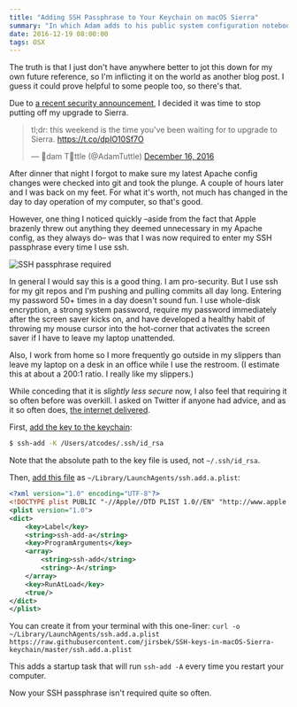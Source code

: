 ```yaml
---
title: "Adding SSH Passphrase to Your Keychain on macOS Sierra"
summary: "In which Adam adds to his public system configuration notebook regarding SSH key passphrases and short term memory thereof."
date: 2016-12-19 08:00:00
tags: OSX
---
```


The truth is that I just don't have anywhere better to jot this down for my own future reference, so I'm inflicting it on the world as another blog post. I guess it could prove helpful to some people too, so there's that.

Due to [a recent security announcement][hack], I decided it was time to stop putting off my upgrade to Sierra.

<blockquote class="twitter-tweet" data-lang="en"><p lang="en" dir="ltr">tl;dr: this weekend is the time you&#39;ve been waiting for to upgrade to Sierra. <a href="https://t.co/dpIO10Sf7O">https://t.co/dpIO10Sf7O</a></p>&mdash; 🎄dam T🎁ttle (@AdamTuttle) <a href="https://twitter.com/AdamTuttle/status/809832821045006336">December 16, 2016</a></blockquote>
<script async src="//platform.twitter.com/widgets.js" charset="utf-8"></script>

After dinner that night I forgot to make sure my latest Apache config changes were checked into git and took the plunge. A couple of hours later and I was back on my feet. For what it's worth, not much has changed in the day to day operation of my computer, so that's good.

However, one thing I noticed quickly &ndash;aside from the fact that Apple brazenly threw out anything they deemed unnecessary in my Apache config, as they always do&ndash; was that I was now required to enter my SSH passphrase every time I use ssh.

![SSH passphrase required](./ssh-passphrase.jpg)

In general I would say this is a good thing. I am pro-security. But I use ssh for my git repos and I'm pushing and pulling commits all day long. Entering my password 50+ times in a day doesn't sound fun. I use whole-disk encryption, a strong system password, require my password immediately after the screen saver kicks on, and have developed a healthy habit of throwing my mouse cursor into the hot-corner that activates the screen saver if I have to leave my laptop unattended.

Also, I work from home so I more frequently go outside in my slippers than leave my laptop on a desk in an office while I use the restroom. (I estimate this at about a 200:1 ratio. I really like my slippers.)

While conceding that it is _slightly less secure_ now, I also feel that requiring it so often before was overkill. I asked on Twitter if anyone had advice, and as it so often does, [the internet delivered][cwb].

First, [add the key to the keychain][keychain]:

```bash
$ ssh-add -K /Users/atcodes/.ssh/id_rsa
```

Note that the absolute path to the key file is used, not `~/.ssh/id_rsa`.

Then, [add this file][boot] as `~/Library/LaunchAgents/ssh.add.a.plist`:

```xml
<?xml version="1.0" encoding="UTF-8"?>
<!DOCTYPE plist PUBLIC "-//Apple//DTD PLIST 1.0//EN" "http://www.apple.com/DTDs/PropertyList-1.0.dtd">
<plist version="1.0">
<dict>
    <key>Label</key>
    <string>ssh-add-a</string>
    <key>ProgramArguments</key>
    <array>
        <string>ssh-add</string>
        <string>-A</string>
    </array>
    <key>RunAtLoad</key>
    <true/>
</dict>
</plist>
```

You can create it from your terminal with this one-liner: `curl -o ~/Library/LaunchAgents/ssh.add.a.plist https://raw.githubusercontent.com/jirsbek/SSH-keys-in-macOS-Sierra-keychain/master/ssh.add.a.plist`

This adds a startup task that will run `ssh-add -A` every time you restart your computer.

Now your SSH passphrase isn't required quite so often.

[hack]: https://motherboard.vice.com/read/this-300-device-lets-you-steal-a-mac-encryption-password-in-30-seconds
[cwb]: https://twitter.com/AdamTuttle/status/810117274355040256
[keychain]: http://superuser.com/questions/1127067/macos-keeps-asking-my-ssh-passphrase-since-i-updated-to-sierra
[boot]: https://github.com/jirsbek/SSH-keys-in-macOS-Sierra-keychain
